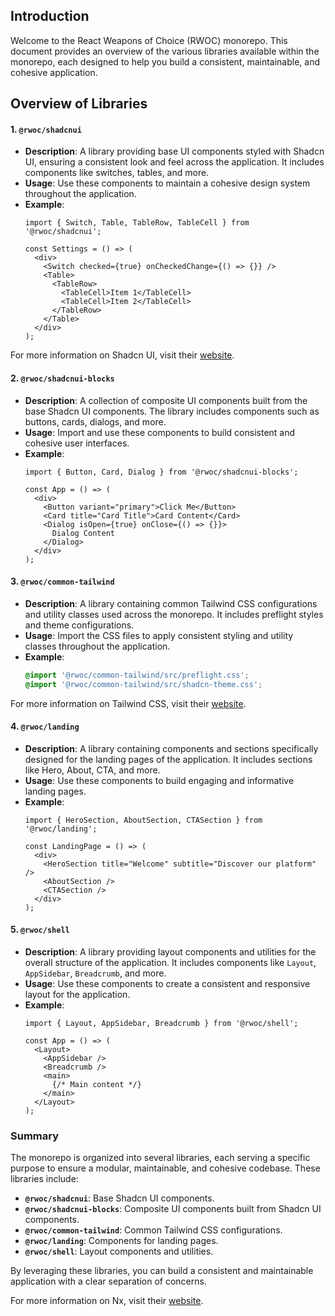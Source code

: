 
<Meta title="Getting Started" />

## Introduction

Welcome to the React Weapons of Choice (RWOC) monorepo. This document provides an overview of the various libraries available within the monorepo, each designed to help you build a consistent, maintainable, and cohesive application.

## Overview of Libraries

#### 1. **`@rwoc/shadcnui`**
- **Description**: A library providing base UI components styled with Shadcn UI, ensuring a consistent look and feel across the application. It includes components like switches, tables, and more.
- **Usage**: Use these components to maintain a cohesive design system throughout the application.
- **Example**:
  ```tsx
  import { Switch, Table, TableRow, TableCell } from '@rwoc/shadcnui';

  const Settings = () => (
    <div>
      <Switch checked={true} onCheckedChange={() => {}} />
      <Table>
        <TableRow>
          <TableCell>Item 1</TableCell>
          <TableCell>Item 2</TableCell>
        </TableRow>
      </Table>
    </div>
  );
  ```

For more information on Shadcn UI, visit their [website](https://ui.shadcn.com/).

#### 2. **`@rwoc/shadcnui-blocks`**
- **Description**: A collection of composite UI components built from the base Shadcn UI components. The library includes components such as buttons, cards, dialogs, and more.
- **Usage**: Import and use these components to build consistent and cohesive user interfaces.
- **Example**:
  ```tsx
  import { Button, Card, Dialog } from '@rwoc/shadcnui-blocks';

  const App = () => (
    <div>
      <Button variant="primary">Click Me</Button>
      <Card title="Card Title">Card Content</Card>
      <Dialog isOpen={true} onClose={() => {}}>
        Dialog Content
      </Dialog>
    </div>
  );
  ```

#### 3. **`@rwoc/common-tailwind`**
- **Description**: A library containing common Tailwind CSS configurations and utility classes used across the monorepo. It includes preflight styles and theme configurations.
- **Usage**: Import the CSS files to apply consistent styling and utility classes throughout the application.
- **Example**:
  ```css
  @import '@rwoc/common-tailwind/src/preflight.css';
  @import '@rwoc/common-tailwind/src/shadcn-theme.css';
  ```

For more information on Tailwind CSS, visit their [website](https://tailwindcss.com/).

#### 4. **`@rwoc/landing`**
- **Description**: A library containing components and sections specifically designed for the landing pages of the application. It includes sections like Hero, About, CTA, and more.
- **Usage**: Use these components to build engaging and informative landing pages.
- **Example**:
  ```tsx
  import { HeroSection, AboutSection, CTASection } from '@rwoc/landing';

  const LandingPage = () => (
    <div>
      <HeroSection title="Welcome" subtitle="Discover our platform" />
      <AboutSection />
      <CTASection />
    </div>
  );
  ```

#### 5. **`@rwoc/shell`**
- **Description**: A library providing layout components and utilities for the overall structure of the application. It includes components like `Layout`, `AppSidebar`, `Breadcrumb`, and more.
- **Usage**: Use these components to create a consistent and responsive layout for the application.
- **Example**:
  ```tsx
  import { Layout, AppSidebar, Breadcrumb } from '@rwoc/shell';

  const App = () => (
    <Layout>
      <AppSidebar />
      <Breadcrumb />
      <main>
        {/* Main content */}
      </main>
    </Layout>
  );
  ```

### Summary

The monorepo is organized into several libraries, each serving a specific purpose to ensure a modular, maintainable, and cohesive codebase. These libraries include:

- **`@rwoc/shadcnui`**: Base Shadcn UI components.
- **`@rwoc/shadcnui-blocks`**: Composite UI components built from Shadcn UI components.
- **`@rwoc/common-tailwind`**: Common Tailwind CSS configurations.
- **`@rwoc/landing`**: Components for landing pages.
- **`@rwoc/shell`**: Layout components and utilities.

By leveraging these libraries, you can build a consistent and maintainable application with a clear separation of concerns.

For more information on Nx, visit their [website](https://nx.dev/).
